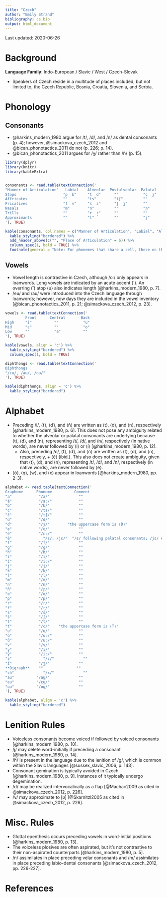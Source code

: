 ```yaml
---
title: "Czech"
author: "Emily Strand"
bibliography: cs.bib
output: html_document
---
```


Last updated: 2020-06-26

# Background

**Language Family**: Indo-European / Slavic / West / Czech-Slovak

* Speakers of Czech reside in a multitude of places included, but not limited to, the Czech Republic, Bosnia, Croatia, Slovenia, and Serbia.

# Phonology

## Consonants

* @harkins_modern_1980 argue for /t/, /d/, and /n/ as dental consonants (p. 4); however, @simackova_czech_2012 and @bican_phonotactics_2011 do not (p. 226; p. 14).
* @bican_phonotactics_2011 argues for /ɣ/ rather than /ɦ/ (p. 15).

```r

library(dplyr)
library(knitr)
library(kableExtra)


consonants <- read.table(textConnection('
"Manner of Articulation"   Labial    Alveolar  Postalveolar  Palatal     Velar    Glottal
Stops                     "p  b"     "t  d"      ""           "c  ɟ"     "k  ɡ"     ""
Affricates                ""         "ts"        "tʃ"         ""         ""         ""
Fricatives                "f  v"     "s  z"      "ʃ  ʒ"       ""         "x"        "ɦ"
Nasals                    "m"        "n"         ""           "ɲ"        ""         ""
Trills                    ""         "r  r̝"      ""           ""         ""         ""
Approximants              ""         "l"         ""           "j"        ""         ""
'), TRUE)

kable(consonants, col.names = c("Manner of Articulation", "Labial", "Alveolar", "Postalveolar", "Palatal", "Velar", "Glottal"), align = 'c') %>%
  kable_styling("bordered") %>%
  add_header_above(c("", "Place of Articulation" = 6)) %>%
  column_spec(1, bold = TRUE) %>%
  footnote(general = "Note: For phonemes that share a cell, those on the left are voiceless and those on the right are voiced. Both alveolar trills are voiced, but the phoneme on the right is pronounced with frication.", general_title = "")
```

## Vowels

* Vowel length is contrastive in Czech, although /oː/ only appears in loanwords. Long vowels are indicated by an acute accent (´). An overring (˚) atop ⟨u⟩ also indicates length [@harkins_modern_1980, p. 7].  
* /eu/ and /au/ were introduced into the Czech language through loanwords; however, now days they are included in the vowel inventory [@bican_phonotactics_2011, p. 21; @simackova_czech_2012, p. 23].

```r

vowels <- read.table(textConnection('
         Front      Central       Back
High     "i"          ""           "u"         
Mid      "ɛ"          ""           "o"
Low      ""           "a"          ""
'), TRUE)

kable(vowels, align = 'c') %>%
  kable_styling("bordered") %>%
  column_spec(1, bold = TRUE)
```  

```r

diphthongs <- read.table(textConnection('
Diphthongs   
"/ɛu/, /au/, /ou/"
'), TRUE)

kable(diphthongs, align = 'c') %>%
  kable_styling("bordered")
```    

# Alphabet

* Preceding /i/, ⟨ť⟩, ⟨ď⟩, and ⟨ň⟩ are written as ⟨t⟩, ⟨d⟩, and ⟨n⟩, respectively [@harkins_modern_1980, p. 6]. This does not pose any ambiguity related to whether the alveolar or palatal consonants are underlying because ⟨t⟩, ⟨d⟩, and ⟨n⟩, representing /t/, /d/, and /n/, respectively (in native words), are never followed by ⟨i⟩ or ⟨í⟩ [@harkins_modern_1980, p. 12].
    - Also, preceding /ɛ/, ⟨ť⟩, ⟨ď⟩, and ⟨ň⟩ are written as ⟨t⟩, ⟨d⟩, and ⟨n⟩, respectively, + ⟨ě⟩ (ibid.). This also does not create ambiguity, given that ⟨t⟩, ⟨d⟩, and ⟨n⟩, representing /t/, /d/, and /n/, respectively (in native words), are never followed by ⟨ě⟩.
* ⟨ó⟩, ⟨q⟩, ⟨w⟩, and ⟨x⟩ appear in loanwords [@harkins_modern_1980, pp. 2-3].

```r

alphabet <- read.table(textConnection('
Grapheme      Phoneme          Comment
"a"	           "/a/"             ""
"á"	           "/aː/"            ""
"b"	           "/b/"             ""
"c"	           "/ts/"            ""
"č"	           "/tʃ/"            ""
"d"	           "/d/"             ""
"ď"	           "/ɟ/"        "the uppercase form is ⟨Ď⟩"
"e"	           "/ɛ/"             ""
"é"	           "/ɛː/"            ""
"ě"          	 "/ɛ/; /jɛ/"  "/ɛ/ following palatal consonants; /jɛ/ elsewhere"
"f"	           "/f/"             ""
"g"	           "/ɡ/"             ""
"h"	           "/ɦ/"             ""
"i"	           "/i/"             ""
"í"	           "/iː/"            ""
"j"	           "/j/"             ""
"k"	           "/k/"             ""
"l"	           "/l/"             ""
"m"	           "/m/"             ""
"n"	           "/n/"             ""
"ň"	           "/ɲ/"             ""
"o"	           "/o/"             ""
"p"	           "/p/"             ""
"r"	           "/r/"             ""
"ř"	           "/r̝/"             ""
"s"	           "/s/"             ""
"š"	           "/ʃ/"             ""
"t"	           "/t/"             ""
"ť"	           "/c/"    "the uppercase form is ⟨Ť⟩"
"u"	           "/u/"             ""
"ú"	           "/uː/"            ""
"ů"	           "/uː/"            ""
"v"	           "/v/"             ""  
"y"	           "/i/"             ""
"ý"	           "/iː/"            ""
"z"         	 "/z/"             ""
"ž"            "/ʒ/"             ""
**Digraph**    ""               ""
"ch"	         "/x/"             ""
"au"          "/au̯/"             ""
"eu"          "/ɛu̯/"             ""
"ou"          "/ou̯/"             ""
'), TRUE)

kable(alphabet, align = 'c') %>%
  kable_styling("bordered")
```

# Lenition Rules

* Voiceless consonants become voiced if followed by voiced consonants [@harkins_modern_1980, p. 10].  
* /j/ may delete word-initially if preceding a consonant [@harkins_modern_1980, p. 14].  
* /ɦ/ is present in the language due to the lenition of /ɡ/, which is common within the Slavic languages [@sussex_slavic_2006, p. 143].  
* Consonant gemination is typically avoided in Czech [@harkins_modern_1980, p. 9]. Instances of it typically undergo degemination.
* /d/ may be realized intervocalically as a flap [@Machac2009 as cited in @simackova_czech_2012, p. 226].
* /v/ may approximate to [ʋ] [@Skarnitzl2005 as cited in @simackova_czech_2012, p. 226].

# Misc. Rules

* Glottal epenthesis occurs preceding vowels in word-initial positions [@harkins_modern_1980, p. 13].   
* The voiceless plosives are often aspirated, but it's not contrastive to their non-aspirated counterparts [@harkins_modern_1980, p. 5].
* /n/ assimilates in place preceding velar consonants and /m/ assimilates in place preceding labio-dental consonants [@simackova_czech_2012, pp. 226-227].

# References  
